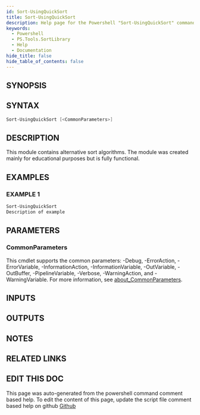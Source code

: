 ```yaml
---
id: Sort-UsingQuickSort
title: Sort-UsingQuickSort
description: Help page for the Powershell "Sort-UsingQuickSort" command
keywords:
  - Powershell
  - PS.Tools.SortLibrary
  - Help
  - Documentation
hide_title: false
hide_table_of_contents: false
---
```


## SYNOPSIS

## SYNTAX

```powershell
Sort-UsingQuickSort [<CommonParameters>]
```

## DESCRIPTION

This module contains alternative sort algorithms.
The module was created mainly for educational purposes but is fully functional.

## EXAMPLES

### EXAMPLE 1

```powershell
Sort-UsingQuickSort
Description of example
```

## PARAMETERS

### CommonParameters

This cmdlet supports the common parameters: -Debug, -ErrorAction, -ErrorVariable, -InformationAction, -InformationVariable, -OutVariable, -OutBuffer, -PipelineVariable, -Verbose, -WarningAction, and -WarningVariable. For more information, see [about_CommonParameters](http://go.microsoft.com/fwlink/?LinkID=113216).

## INPUTS

## OUTPUTS

## NOTES

## RELATED LINKS

## EDIT THIS DOC 

This page was auto-generated from the powershell command comment based help. To edit the content of this page, update the script file comment based help on github [Github](https://github.com/hanpq/PS.Tools.SortLibrary)
